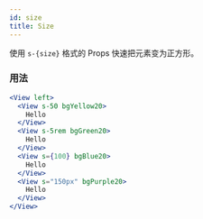 ```yaml
---
id: size
title: Size
---
```


使用 `s-{size}` 格式的 Props 快速把元素变为正方形。

### 用法

```jsx live
<View left>
  <View s-50 bgYellow20>
    Hello
  </View>
  <View s-5rem bgGreen20>
    Hello
  </View>
  <View s={100} bgBlue20>
    Hello
  </View>
  <View s="150px" bgPurple20>
    Hello
  </View>
</View>
```
